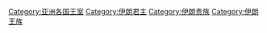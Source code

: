 [[Category:亚洲各国王室|Category:亚洲各国王室]]
[[Category:伊朗君主|Category:伊朗君主]]
[[Category:伊朗贵族|Category:伊朗贵族]]
[[Category:伊朗王族|Category:伊朗王族]]